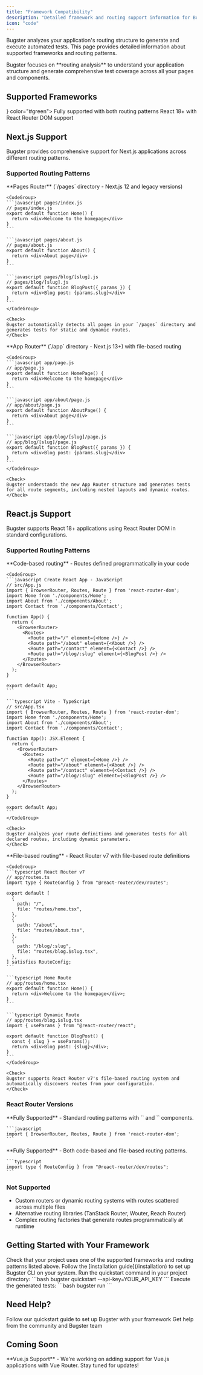 ```yaml
---
title: "Framework Compatibility"
description: "Detailed framework and routing support information for Bugster CLI"
icon: "code"
---
```


Bugster analyzes your application's routing structure to generate and execute automated tests. This page provides detailed information about supported frameworks and routing patterns.

<Info>
Bugster focuses on **routing analysis** to understand your application structure and generate comprehensive test coverage across all your pages and components.
</Info>

## Supported Frameworks

<CardGroup cols={2}>
  <Card title="Next.js" icon={<svg viewBox="0 0 256 256" version="1.1" xmlns="http://www.w3.org/2000/svg" xmlns:xlink="http://www.w3.org/1999/xlink" preserveAspectRatio="xMidYMid" fill="#000000"><g id="SVGRepo_bgCarrier" stroke-width="0"></g><g id="SVGRepo_tracerCarrier" stroke-linecap="round" stroke-linejoin="round"></g><g id="SVGRepo_iconCarrier"> <g> <path d="M119.616813,0.0688905149 C119.066276,0.118932037 117.314565,0.294077364 115.738025,0.419181169 C79.3775171,3.69690087 45.3192571,23.3131775 23.7481916,53.4631946 C11.7364614,70.2271045 4.05395894,89.2428829 1.15112414,109.384595 C0.12512219,116.415429 0,118.492153 0,128.025062 C0,137.557972 0.12512219,139.634696 1.15112414,146.665529 C8.10791789,194.730411 42.3163245,235.11392 88.7116325,250.076335 C97.0197458,252.753556 105.778299,254.580072 115.738025,255.680985 C119.616813,256.106338 136.383187,256.106338 140.261975,255.680985 C157.453763,253.779407 172.017986,249.525878 186.382014,242.194795 C188.584164,241.068861 189.00958,240.768612 188.709286,240.518404 C188.509091,240.36828 179.124927,227.782837 167.86393,212.570214 L147.393939,184.922273 L121.743891,146.965779 C107.630108,126.098464 96.0187683,109.034305 95.9186706,109.034305 C95.8185728,109.009284 95.7184751,125.873277 95.6684262,146.465363 C95.5933529,182.52028 95.5683284,183.971484 95.1178886,184.82219 C94.4672532,186.048207 93.9667644,186.548623 92.915738,187.099079 C92.114956,187.499411 91.4142717,187.574474 87.6355816,187.574474 L83.3063539,187.574474 L82.1552297,186.848872 C81.4044966,186.373477 80.8539589,185.747958 80.4785924,185.022356 L79.9530792,183.896422 L80.0031281,133.729796 L80.0782014,83.5381493 L80.8539589,82.5623397 C81.25435,82.0369037 82.1051808,81.3613431 82.7057674,81.0360732 C83.7317693,80.535658 84.1321603,80.4856165 88.4613881,80.4856165 C93.5663734,80.4856165 94.4172043,80.6857826 95.7434995,82.1369867 C96.1188661,82.5373189 110.007429,103.454675 126.623656,128.650581 C143.239883,153.846488 165.962072,188.250034 177.122972,205.139048 L197.392766,235.839522 L198.418768,235.163961 C207.502639,229.259062 217.112023,220.852086 224.719453,212.09482 C240.910264,193.504394 251.345455,170.835585 254.848876,146.665529 C255.874878,139.634696 256,137.557972 256,128.025062 C256,118.492153 255.874878,116.415429 254.848876,109.384595 C247.892082,61.3197135 213.683675,20.9362052 167.288368,5.97379012 C159.105376,3.32158945 150.396872,1.49507389 140.637341,0.394160408 C138.234995,0.143952798 121.693842,-0.131275573 119.616813,0.0688905149 L119.616813,0.0688905149 Z M172.017986,77.4831252 C173.219159,78.0836234 174.195112,79.2345784 174.545455,80.435575 C174.74565,81.0861148 174.795699,94.9976579 174.74565,126.348671 L174.670577,171.336 L166.73783,159.17591 L158.780059,147.01582 L158.780059,114.313685 C158.780059,93.1711423 158.880156,81.2862808 159.030303,80.7108033 C159.430694,79.3096407 160.306549,78.2087272 161.507722,77.5581875 C162.533724,77.0327515 162.909091,76.98271 166.837928,76.98271 C170.541544,76.98271 171.19218,77.0327515 172.017986,77.4831252 Z" fill="#000000"> </path> </g> </g></svg>} color="#green">
    Fully supported with both routing patterns
  </Card>
  <Card title="React.js" icon="react">
    React 18+ with React Router DOM support
  </Card>
</CardGroup>

## Next.js Support

Bugster provides comprehensive support for Next.js applications across different routing patterns.

### Supported Routing Patterns

<Tabs>
  <Tab title="Pages Router">
    **Pages Router** (`/pages` directory - Next.js 12 and legacy versions)
    
    <CodeGroup>
    ```javascript pages/index.js
    // pages/index.js
    export default function Home() {
      return <div>Welcome to the homepage</div>
    }
    ```
    
    ```javascript pages/about.js
    // pages/about.js
    export default function About() {
      return <div>About page</div>
    }
    ```
    
    ```javascript pages/blog/[slug].js
    // pages/blog/[slug].js
    export default function BlogPost({ params }) {
      return <div>Blog post: {params.slug}</div>
    }
    ```
    </CodeGroup>
    
    <Check>
    Bugster automatically detects all pages in your `/pages` directory and generates tests for static and dynamic routes.
    </Check>
  </Tab>
  
  <Tab title="App Router">
    **App Router** (`/app` directory - Next.js 13+) with file-based routing
    
    <CodeGroup>
    ```javascript app/page.js
    // app/page.js
    export default function HomePage() {
      return <div>Welcome to the homepage</div>
    }
    ```
    
    ```javascript app/about/page.js
    // app/about/page.js
    export default function AboutPage() {
      return <div>About page</div>
    }
    ```
    
    ```javascript app/blog/[slug]/page.js
    // app/blog/[slug]/page.js
    export default function BlogPost({ params }) {
      return <div>Blog post: {params.slug}</div>
    }
    ```
    </CodeGroup>
    
    <Check>
    Bugster understands the new App Router structure and generates tests for all route segments, including nested layouts and dynamic routes.
    </Check>
  </Tab>
</Tabs>


## React.js Support

Bugster supports React 18+ applications using React Router DOM in standard configurations.

### Supported Routing Patterns

<Tabs>
  <Tab title="Code-based Routing">
    **Code-based routing** - Routes defined programmatically in your code
    
    <CodeGroup>
    ```javascript Create React App - JavaScript
    // src/App.js
    import { BrowserRouter, Routes, Route } from 'react-router-dom';
    import Home from './components/Home';
    import About from './components/About';
    import Contact from './components/Contact';

    function App() {
      return (
        <BrowserRouter>
          <Routes>
            <Route path="/" element={<Home />} />
            <Route path="/about" element={<About />} />
            <Route path="/contact" element={<Contact />} />
            <Route path="/blog/:slug" element={<BlogPost />} />
          </Routes>
        </BrowserRouter>
      );
    }

    export default App;
    ```
    
    ```typescript Vite - TypeScript
    // src/App.tsx
    import { BrowserRouter, Routes, Route } from 'react-router-dom';
    import Home from './components/Home';
    import About from './components/About';
    import Contact from './components/Contact';

    function App(): JSX.Element {
      return (
        <BrowserRouter>
          <Routes>
            <Route path="/" element={<Home />} />
            <Route path="/about" element={<About />} />
            <Route path="/contact" element={<Contact />} />
            <Route path="/blog/:slug" element={<BlogPost />} />
          </Routes>
        </BrowserRouter>
      );
    }

    export default App;
    ```
    </CodeGroup>
    
    <Check>
    Bugster analyzes your route definitions and generates tests for all declared routes, including dynamic parameters.
    </Check>
  </Tab>
  
  <Tab title="File-based Routing">
    **File-based routing** - React Router v7 with file-based route definitions
    
    <CodeGroup>
    ```typescript React Router v7
    // app/routes.ts
    import type { RouteConfig } from "@react-router/dev/routes";

    export default [
      {
        path: "/",
        file: "routes/home.tsx",
      },
      {
        path: "/about",
        file: "routes/about.tsx",
      },
      {
        path: "/blog/:slug",
        file: "routes/blog.$slug.tsx",
      },
    ] satisfies RouteConfig;
    ```
    
    ```typescript Home Route
    // app/routes/home.tsx
    export default function Home() {
      return <div>Welcome to the homepage</div>;
    }
    ```
    
    ```typescript Dynamic Route
    // app/routes/blog.$slug.tsx
    import { useParams } from "@react-router/react";

    export default function BlogPost() {
      const { slug } = useParams();
      return <div>Blog post: {slug}</div>;
    }
    ```
    </CodeGroup>
    
    <Check>
    Bugster supports React Router v7's file-based routing system and automatically discovers routes from your configuration.
    </Check>
  </Tab>
</Tabs>

### React Router Versions

<AccordionGroup>
  <Accordion title="React Router DOM v6" icon="check">
    **Fully Supported** - Standard routing patterns with `<Routes>` and `<Route>` components.
    
    ```javascript
    import { BrowserRouter, Routes, Route } from 'react-router-dom';
    ```
  </Accordion>
  
  <Accordion title="React Router DOM v7" icon="check">
    **Fully Supported** - Both code-based and file-based routing patterns.
    
    ```typescript
    import type { RouteConfig } from "@react-router/dev/routes";
    ```
  </Accordion>
</AccordionGroup>

### Not Supported

- Custom routers or dynamic routing systems with routes scattered across multiple files
- Alternative routing libraries (TanStack Router, Wouter, Reach Router)
- Complex routing factories that generate routes programmatically at runtime


## Getting Started with Your Framework

<Steps>
  <Step title="Verify Framework Compatibility">
    Check that your project uses one of the supported frameworks and routing patterns listed above.
  </Step>
  
  <Step title="Install Bugster CLI">
    Follow the [installation guide](/installation) to set up Bugster CLI on your system.
  </Step>
  
  <Step title="Initialize Your Project">
    Run the quickstart command in your project directory:
    ```bash
    bugster quickstart --api-key=YOUR_API_KEY
    ```
  </Step>
  
  <Step title="Run Your Tests">
    Execute the generated tests:
    ```bash
    bugster run
    ```
  </Step>
</Steps>

## Need Help?

<CardGroup cols={2}>
  <Card title="Get Started" icon="rocket" href="/quickstart">
    Follow our quickstart guide to set up Bugster with your framework
  </Card>
  <Card title="Join Community" icon="discord" href="https://discord.gg/fQtsfDmwNA">
    Get help from the community and Bugster team
  </Card>
</CardGroup>

## Coming Soon

<Info>
**Vue.js Support** - We're working on adding support for Vue.js applications with Vue Router. Stay tuned for updates!
</Info>

